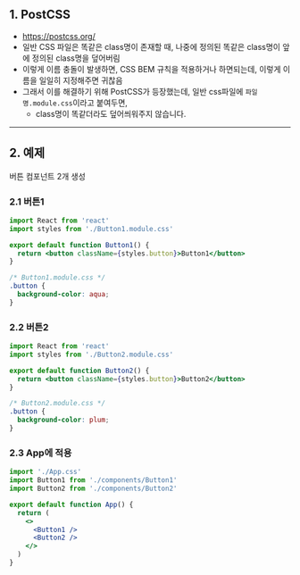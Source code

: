 ## 1. PostCSS

- https://postcss.org/
- 일반 CSS 파일은 똑같은 class명이 존재할 때, 나중에 정의된 똑같은 class명이 앞에 정의된 class명을 덮어버림
- 이렇게 이름 충돌이 발생하면, CSS BEM 규칙을 적용하거나 하면되는데, 이렇게 이름을 일일히 지정해주면 귀찮음
- 그래서 이를 해결하기 위해 PostCSS가 등장했는데, 일반 css파일에 `파일명.module.css`이라고 붙여두면,
  - class명이 똑같더라도 덮어씌워주지 않습니다.

---

## 2. 예제

버튼 컴포넌트 2개 생성

### 2.1 버튼1

```jsx
import React from 'react'
import styles from './Button1.module.css'

export default function Button1() {
  return <button className={styles.button}>Button1</button>
}
```

```css
/* Button1.module.css */
.button {
  background-color: aqua;
}
```

### 2.2 버튼2

```jsx
import React from 'react'
import styles from './Button2.module.css'

export default function Button2() {
  return <button className={styles.button}>Button2</button>
}
```

```css
/* Button2.module.css */
.button {
  background-color: plum;
}
```

### 2.3 App에 적용

```jsx
import './App.css'
import Button1 from './components/Button1'
import Button2 from './components/Button2'

export default function App() {
  return (
    <>
      <Button1 />
      <Button2 />
    </>
  )
}
```
